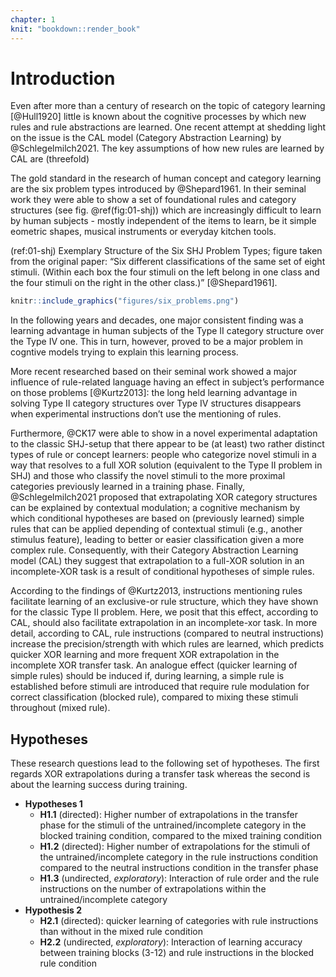 ```yaml
---
chapter: 1
knit: "bookdown::render_book"
---
```


<!--
The following line is required to re-set page numbering after preliminary material. Do not remove
-->
\clearpage\pagenumbering{arabic}\setcounter{page}{1}


# Introduction {#ch:intro}

Even after more than a century of research on the topic of category learning [@Hull1920] little is known about the cognitive processes by which new rules and rule abstractions are learned. One recent attempt at shedding light on the issue is the CAL model (Category Abstraction Learning) by @Schlegelmilch2021. The key assumptions of how new rules are learned by CAL are (threefold)




The gold standard in the research of human concept and category learning are the six problem types introduced by @Shepard1961. In their seminal work they were able to show a set of foundational rules and category structures (see fig. \@ref(fig:01-shj)) which are increasingly difficult to learn by human subjects - mostly independent of the items to learn, be it simple eometric shapes, musical instruments or everyday kitchen tools.   

<!-- ![Exemplary Structure of the Six SHJ Problem Types; figure taken from the original paper: "Six different classifications of the same set of eight stimuli. (Within each box the four stimuli on the left belong in one class and the four stimuli on the right in the other class.)" [@Shepard1961]](figures/six_problems.png) -->

(ref:01-shj) Exemplary Structure of the Six SHJ Problem Types; figure taken from the original paper: "Six different classifications of the same set of eight stimuli. (Within each box the four stimuli on the left belong in one class and the four stimuli on the right in the other class.)" [@Shepard1961].

```r
knitr::include_graphics("figures/six_problems.png")
```

In the following years and decades, one major consistent finding was a learning advantage in human subjects of the Type II category structure over the Type IV one. This in turn, however, proved to be a major problem in cogntive models trying to explain this learning process. 

More recent researched based on their seminal work showed a major influence of rule-related language having an effect in subject's performance on those problems [@Kurtz2013]: the long held learning advantage in solving Type II category structures over Type IV structures disappears when experimental instructions don't use the mentioning of rules.

Furthermore, @CK17 were able to show in a novel experimental adaptation to the classic SHJ-setup that there appear to be (at least) two rather distinct types of rule or concept learners: people who categorize novel stimuli in a way that resolves to a full XOR solution (equivalent to the Type II problem in SHJ) and those who classify the novel stimuli to the more proximal categories previously learned in a training phase.
Finally, @Schlegelmilch2021 proposed that extrapolating XOR category structures can be explained by contextual modulation; a cognitive mechanism by which conditional hypotheses are based on (previously learned) simple rules that can be applied depending of contextual stimuli (e.g., another stimulus feature), leading to better or easier classification given a more complex rule. Consequently, with their Category Abstraction Learning model (CAL) they suggest that extrapolation to a full-XOR solution in an incomplete-XOR task is a result of conditional hypotheses of simple rules.

According to the findings of @Kurtz2013, instructions mentioning rules facilitate learning of an exclusive-or rule structure, which they have shown for the classic Type II problem. Here, we posit that this effect, according to CAL, should also facilitate extrapolation in an incomplete-xor task. In more detail, according to CAL, rule instructions (compared to neutral instructions) increase the precision/strength with which rules are learned, which predicts quicker XOR learning and more frequent XOR extrapolation in the incomplete XOR transfer task. An analogue effect (quicker learning of simple rules) should be induced if, during learning, a simple rule is established before stimuli are introduced that require rule modulation for correct classification (blocked rule), compared to mixing these stimuli throughout (mixed rule). 

## Hypotheses

These research questions lead to the following set of hypotheses. The first regards XOR extrapolations during a transfer task whereas the second is about the learning success during training.

- **Hypotheses 1**
    - **H1.1** (directed): Higher number of extrapolations in the transfer phase for the stimuli of the untrained/incomplete category in the blocked training condition, compared to the mixed training condition
    - **H1.2** (directed): Higher number of extrapolations for the stimuli of the untrained/incomplete category in the rule instructions condition compared to the neutral instructions condition in the transfer phase
    - **H1.3** (undirected, _exploratory_): Interaction of rule order and the rule instructions on the number of extrapolations within the untrained/incomplete category

- **Hypothesis 2**
    - **H2.1** (directed): quicker learning of categories with rule instructions than without in the mixed rule condition
    - **H2.2** (undirected, _exploratory_): Interaction of learning accuracy between training blocks (3-12) and rule instructions in the blocked rule condition